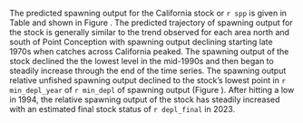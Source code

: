 The predicted spawning output for the California stock or `r spp` is given in Table \ref{tab:ca-status} and shown in Figure \ref{fig:ssb-all}. The predicted trajectory of spawning output for the stock is generally similar to the trend observed for each area north and south of Point Conception with spawning output declining starting late 1970s when catches across California peaked. The spawning output of the stock declined the the lowest level in the mid-1990s and then began to steadily increase through the end of the time series. The spawning output relative unfished spawning output declined to the stock's lowest point in `r min_depl_year` of `r min_depl` of spawning output (Figure \ref{fig:depl-all}). After hitting a low in 1994, the relative spawning output of the stock has steadily increased with an estimated final stock status of `r depl_final` in 2023.